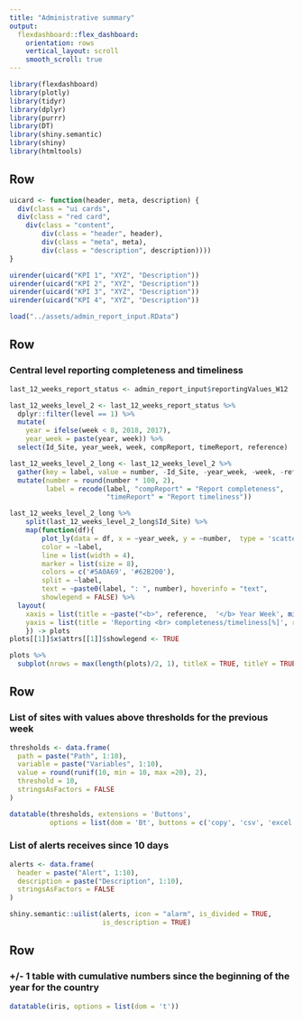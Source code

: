 ```yaml
---
title: "Administrative summary"
output: 
  flexdashboard::flex_dashboard:
    orientation: rows
    vertical_layout: scroll
    smooth_scroll: true
---
```


```r
library(flexdashboard)
library(plotly)
library(tidyr)
library(dplyr)
library(purrr)
library(DT)
library(shiny.semantic)
library(shiny)
library(htmltools)
```

<style>                     
.navbar {
  background-color:#5A0A69;
  border-color:black;
}
</style>  

Row {data-height=100}
-------------------------------------

```r
uicard <- function(header, meta, description) {
  div(class = "ui cards",
  div(class = "red card",
    div(class = "content",
        div(class = "header", header),
        div(class = "meta", meta),
        div(class = "description", description))))
}

uirender(uicard("KPI 1", "XYZ", "Description"))
uirender(uicard("KPI 2", "XYZ", "Description"))
uirender(uicard("KPI 3", "XYZ", "Description"))
uirender(uicard("KPI 4", "XYZ", "Description"))
```

```r
load("../assets/admin_report_input.RData")
```

Row
-------------------------------------

### Central level reporting completeness and timeliness 

```r

last_12_weeks_report_status <- admin_report_input$reportingValues_W12

last_12_weeks_level_2 <- last_12_weeks_report_status %>%
  dplyr::filter(level == 1) %>%
  mutate(
    year = ifelse(week < 8, 2018, 2017),
    year_week = paste(year, week)) %>%
  select(Id_Site, year_week, week, compReport, timeReport, reference)

last_12_weeks_level_2_long <- last_12_weeks_level_2 %>%
  gather(key = label, value = number, -Id_Site, -year_week, -week, -reference) %>%
  mutate(number = round(number * 100, 2),
         label = recode(label, "compReport" = "Report completeness",
                        "timeReport" = "Report timeliness"))

last_12_weeks_level_2_long %>%
    split(last_12_weeks_level_2_long$Id_Site) %>% 
    map(function(df){
        plot_ly(data = df, x = ~year_week, y = ~number,  type = 'scatter', mode = 'lines+markers',
        color = ~label,
        line = list(width = 4),
        marker = list(size = 8),
        colors = c('#5A0A69', '#62B200'),
        split = ~label,
        text = ~paste0(label, ": ", number), hoverinfo = "text",
        showlegend = FALSE) %>%
  layout(
    xaxis = list(title = ~paste("<b>", reference,  '</b> Year Week', min(year_week), "-", max(year_week))),
    yaxis = list(title = 'Reporting <br> completeness/timeliness[%]', range =~c(0, 100)), barmode = 'group')
    }) -> plots
plots[[1]]$x$attrs[[1]]$showlegend <- TRUE

plots %>%
  subplot(nrows = max(length(plots)/2, 1), titleX = TRUE, titleY = TRUE, margin = 0.15)
```


Row
-------------------------------------
    
### List of sites with values above thresholds for the previous week
    
```r
thresholds <- data.frame(
  path = paste("Path", 1:10),
  variable = paste("Variables", 1:10),
  value = round(runif(10, min = 10, max =20), 2),
  threshold = 10,
  stringsAsFactors = FALSE
)

datatable(thresholds, extensions = 'Buttons',
          options = list(dom = 'Bt', buttons = c('copy', 'csv', 'excel', 'pdf', 'print')))
```
    
### List of alerts receives since 10 days

```r
alerts <- data.frame(
  header = paste("Alert", 1:10),
  description = paste("Description", 1:10),
  stringsAsFactors = FALSE
)

shiny.semantic::uilist(alerts, icon = "alarm", is_divided = TRUE,
                       is_description = TRUE)
```

Row
-------------------------------------

###  +/- 1 table with cumulative numbers since the beginning of the year for the country

```r
datatable(iris, options = list(dom = 't'))
```
